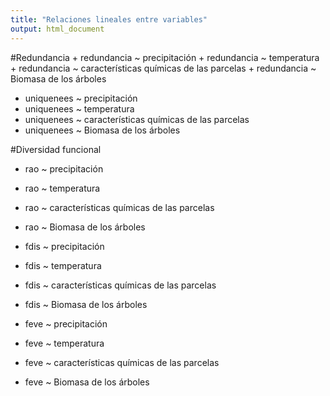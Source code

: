 ```yaml
---
title: "Relaciones lineales entre variables"
output: html_document
---
```

#Redundancia
+ redundancia ~ precipitación 
+ redundancia ~ temperatura
+ redundancia ~ características químicas de las parcelas
+ redundancia ~ Biomasa de los árboles 

+ uniquenees ~ precipitación 
+ uniquenees ~ temperatura
+ uniquenees ~ características químicas de las parcelas
+ uniquenees ~ Biomasa de los árboles 


#Diversidad funcional

+ rao ~ precipitación 
+ rao ~ temperatura
+ rao ~ características químicas de las parcelas
+ rao ~ Biomasa de los árboles 

+ fdis ~ precipitación 
+ fdis ~ temperatura
+ fdis ~ características químicas de las parcelas
+ fdis ~ Biomasa de los árboles 

+ feve ~ precipitación 
+ feve ~ temperatura
+ feve ~ características químicas de las parcelas
+ feve ~ Biomasa de los árboles 
